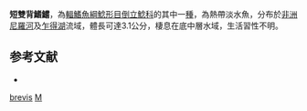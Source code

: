 {{Speciesbox
| taxon = Mochokus brevis
| binomial_authority = [[Boulenger|Boulenger]], 1906
| image = Mochokus brevis.jpg
| image_width = 250px
| image_caption = 短雙背鰭鱨
| status = LC
| status_system = IUCN3.1
| synonyms = *''Mochocus brevis'', <small>Boulenger, 1906</small>
}}

'''短雙背鰭鱨'''，為[[輻鰭魚綱|輻鰭魚綱]][[鯰形目|鯰形目]][[倒立鯰科|倒立鯰科]]的其中一[[種|種]]，為熱帶淡水魚，分布於[[非洲|非洲]][[尼羅河|尼羅河]]及[[乍得湖|乍得湖]]流域，體長可達3.1公分，棲息在底中層水域，生活習性不明。

== 参考文献 ==
*{{FishBase_species|genus=Mochokus|species=brevis|year=2015|month=5}}

{{Taxonbar}}
[[Category:雙背鰭鱨屬|brevis]]
[[Category:1906年描述的魚類|M]]